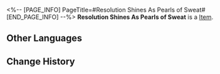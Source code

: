 <%-- [PAGE_INFO]
PageTitle=#Resolution Shines As Pearls of Sweat#
[END_PAGE_INFO] --%>
{{Item Infobox
|id          = 21015
|image       = Item Resolution Shines As Pearls of Sweat.png
|type        = 
|invCategory = Light Cone
|rarity      = 4
|effect      = Light Cone for the Path of {{Color|h|Nihility}}. The Light Cone ability is only effective for characters of this Path.
|description = The limelight cast on the boxing ring is bright, but no brighter than all those beads of sweat running down his back.
}}
{{Description|He has long been determined to use his two fists to protect those he cherishes the most.<br />After all, they are the ones who ignited his determination in the first place.<br />They are the ones who have always been there for him, be it inside or outside the boxing ring.}}
'''Resolution Shines As Pearls of Sweat''' is a [[Item]].

==Other Languages==
{{Other Languages
|en   = Resolution Shines As Pearls of Sweat
|zhs  = 决心如汗珠般闪耀
|zht  = 決心如汗珠般閃耀
|ja   = {{Rubi|決意|けつい}}は{{Rubi|汗|あせ}}のように{{Rubi|輝|かがや}}く
|ko   = 땀방울처럼 빛나는 결심
|es   = Determinación reluciente
|fr   = Résolution brillante
|ru   = Решимость блестит подобно жемчужинам пота
|th   = Resolution Shines As Pearls of Sweat
|vi   = Sự Quyết Tâm Như Giọt Mồ Hôi Lấp Lánh
|de   = Die Entschlusskraft glitzert als Schweißperlen
|id   = Resolution Shines As Pearls of Sweat
|pt   = A Determinação Brilha Como Gotas de Suor
}}

==Change History==
{{Change History|2.0}}